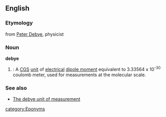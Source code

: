 ==English==

===Etymology===
from [[w:Peter Debye|Peter Debye]], physicist

===Noun===
'''debye'''

#{{physics}}: A [[CGS]] [[unit]] of [[electrical]] [[dipole moment]] equivalent to 3.33564 x 10<sup>-30</sup> coulomb meter, used for measurements at the molecular scale.

===See also===
*[http://www.unc.edu/~rowlett/units/dictD.html#debye The debye unit of measurement]
[[category:Eponyms]]